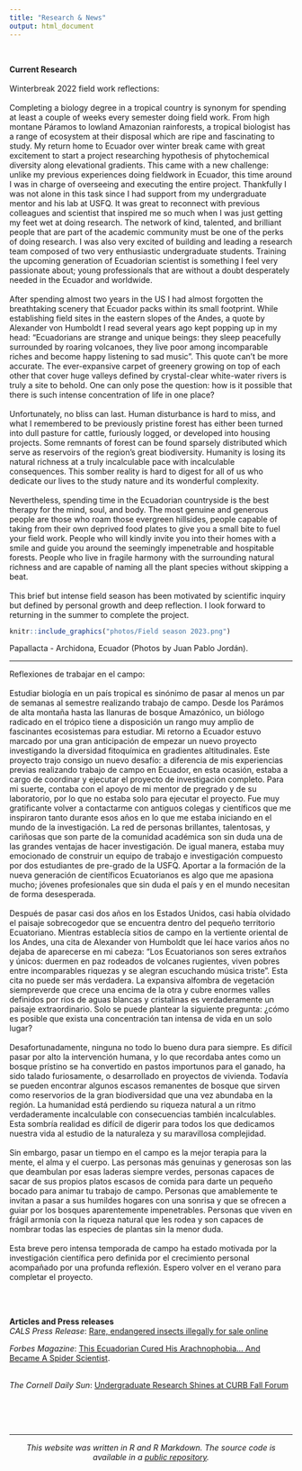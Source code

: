 ```yaml
---
title: "Research & News"
output: html_document
---
```


<br>

**Current Research**
<br>  
Winterbreak 2022 field work reflections: 
<br>  
Completing a biology degree in a tropical country is synonym for spending at least a couple of weeks every semester doing field work. From high montane Páramos to lowland Amazonian rainforests, a tropical biologist has a range of ecosystem at their disposal which are ripe and fascinating to study. My return home to Ecuador over winter break came with great excitement to start a project researching hypothesis of phytochemical diversity along elevational gradients. This came with a new challenge: unlike my previous experiences doing fieldwork in Ecuador, this time around I was in charge of overseeing and executing the entire project. Thankfully I was not alone in this task since I had support from my undergraduate mentor and his lab at USFQ. It was great to reconnect with previous colleagues and scientist that inspired me so much when I was just getting my feet wet at doing research. The network of kind, talented, and brilliant people that are part of the academic community must be one of the perks of doing research. I was also very excited of building and leading a research team composed of two very enthusiastic undergraduate students. Training the upcoming generation of Ecuadorian scientist is something I feel very passionate about; young professionals that are without a doubt desperately needed in the Ecuador and worldwide.  
<br> 
After spending almost two years in the US I had almost forgotten the breathtaking scenery that Ecuador packs within its small footprint. While establishing field sites in the eastern slopes of the Andes, a quote by Alexander von Humboldt I read several years ago kept popping up in my head: “Ecuadorians are strange and unique beings: they sleep peacefully surrounded by roaring volcanoes, they live poor among incomparable riches and become happy listening to sad music”. This quote can’t be more accurate. The ever-expansive carpet of greenery growing on top of each other that cover huge valleys defined by crystal-clear white-water rivers is truly a site to behold. One can only pose the question: how is it possible that there is such intense concentration of life in one place? 
<br>  
Unfortunately, no bliss can last. Human disturbance is hard to miss, and what I remembered to be previously pristine forest has either been turned into dull pasture for cattle, furiously logged, or developed into housing projects. Some remnants of forest can be found sparsely distributed which serve as reservoirs of the region’s great biodiversity. Humanity is losing its natural richness at a truly incalculable pace with incalculable consequences. This somber reality is hard to digest for all of us who dedicate our lives to the study nature and its wonderful complexity.
<br>  
Nevertheless, spending time in the Ecuadorian countryside is the best therapy for the mind, soul, and body. The most genuine and generous people are those who roam those evergreen hillsides, people capable of taking from their own deprived food plates to give you a small bite to fuel your field work. People who will kindly invite you into their homes with a smile and guide you around the seemingly impenetrable and hospitable forests. People who live in fragile harmony with the surrounding natural richness and are capable of naming all the plant species without skipping a beat. 
<br>  
This brief but intense field season has been motivated by scientific inquiry but defined by personal growth and deep reflection. I look forward to returning in the summer to complete the project. 
<br>

```r

knitr::include_graphics("photos/Field season 2023.png") 

```
Papallacta - Archidona, Ecuador (Photos by Juan Pablo Jordán). 

***

Reflexiones de trabajar en el campo: 
<br>  
Estudiar biología en un país tropical es sinónimo de pasar al menos un par de semanas al semestre realizando trabajo de campo. Desde los Parámos de alta montaña hasta las llanuras de bosque Amazónico, un biólogo radicado en el trópico tiene a disposición un rango muy amplio de fascinantes ecosistemas para estudiar. Mi retorno a Ecuador estuvo marcado por una gran anticipación de empezar un nuevo proyecto investigando la diversidad fitoquímica en gradientes altitudinales. Este proyecto trajo consigo un nuevo desafío: a diferencia de mis experiencias previas realizando trabajo de campo en Ecuador, en esta ocasión, estaba a cargo de coordinar y ejecutar el proyecto de investigación completo.  Para mi suerte, contaba con el apoyo de mi mentor de pregrado y de su laboratorio, por lo que no estaba solo para ejecutar el proyecto. Fue muy gratificante volver a contactarme con antiguos colegas y científicos que me inspiraron tanto durante esos años en lo que me estaba iniciando en el mundo de la investigación. La red de personas brillantes, talentosas, y cariñosas que son parte de la comunidad académica son sin duda una de las grandes ventajas de hacer investigación. De igual manera, estaba muy emocionado de construir un equipo de trabajo e investigación compuesto por dos estudiantes de pre-grado de la USFQ. Aportar a la formación de la nueva generación de científicos Ecuatorianos es algo que me apasiona mucho; jóvenes profesionales que sin duda el país y en el mundo necesitan de forma desesperada. 
<br>  
Después de pasar casi dos años en los Estados Unidos, casi había olvidado el paisaje sobrecogedor que se encuentra dentro del pequeño territorio Ecuatoriano. Mientras establecía sitios de campo en la vertiente oriental de los Andes, una cita de Alexander von Humboldt que leí hace varios años no dejaba de aparecerse en mi cabeza: “Los Ecuatorianos son seres extraños y únicos: duermen en paz rodeados de volcanes rugientes, viven pobres entre incomparables riquezas y se alegran escuchando música triste”. Esta cita no puede ser más verdadera. La expansiva alfombra de vegetación siempreverde que crece una encima de la otra y cubre enormes valles definidos por ríos de aguas blancas y cristalinas es verdaderamente un paisaje extraordinario. Solo se puede plantear la siguiente pregunta: ¿cómo es posible que exista una concentración tan intensa de vida en un solo lugar?
<br>  
Desafortunadamente, ninguna no todo lo bueno dura para siempre. Es difícil pasar por alto la intervención humana, y lo que recordaba antes como un bosque prístino se ha convertido en pastos importunos para el ganado, ha sido talado furiosamente, o desarrollado en proyectos de vivienda. Todavía se pueden encontrar algunos escasos remanentes de bosque que sirven como reservorios de la gran biodiversidad que una vez abundaba en la región. La humanidad está perdiendo su riqueza natural a un ritmo verdaderamente incalculable con consecuencias también incalculables. Esta sombría realidad es difícil de digerir para todos los que dedicamos nuestra vida al estudio de la naturaleza y su maravillosa complejidad.
<br>  
Sin embargo, pasar un tiempo en el campo es la mejor terapia para la mente, el alma y el cuerpo. Las personas más genuinas y generosas son las que deambulan por esas laderas siempre verdes, personas capaces de sacar de sus propios platos escasos de comida para darte un pequeño bocado para animar tu trabajo de campo. Personas que amablemente te invitan a pasar a sus humildes hogares con una sonrisa y que se ofrecen a guiar por los bosques aparentemente impenetrables. Personas que viven en frágil armonía con la riqueza natural que les rodea y son capaces de nombrar todas las especies de plantas sin la menor duda.
<br>  
Esta breve pero intensa temporada de campo ha estado motivada por la investigación científica pero definida por el crecimiento personal acompañado por una profunda reflexión. Espero volver en el verano para completar el proyecto.

<br>
<br>

**Articles and Press releases**
<br>
*CALS Press Release*: [Rare, endangered insects illegally for sale online](https://cals.cornell.edu/news/2022/04/rare-endangered-insects-illegally-sale-online)

*Forbes Magazine*: [This Ecuadorian Cured His Arachnophobia... And Became A Spider Scientist](https://www.forbes.com/sites/andrewwight/2021/01/03/this-ecuadorian-cured-his--arachnophobia-and-became-a-spider-scientist/?sh=1a84e06f77d2).

<br>
*The Cornell Daily Sun*: [Undergraduate Research Shines at CURB Fall Forum](https://cornellsun.com/2019/11/25/undergraduate-research-shines-at-curb-fall-forum/)

<br>
<br>
<br>

***

<center> _This website was written in R and R Markdown. The source code is available in a [public repository](https://github.com/jpj73/personal_website)._ </center>